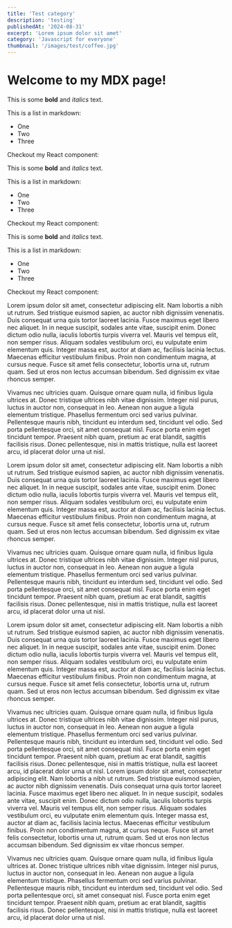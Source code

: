 ```yaml
---
title: 'Test category'
description: 'testing'
publishedAt: '2024-08-31'
excerpt: 'Lorem ipsum dolor sit amet'
category: 'Javascript for everyone'
thumbnail: '/images/test/coffee.jpg'
---
```


# Welcome to my MDX page!

This is some **bold** and _italics_ text.

This is a list in markdown:

- One
- Two
- Three

Checkout my React component:

This is some **bold** and _italics_ text.

This is a list in markdown:

- One
- Two
- Three

Checkout my React component:

This is some **bold** and _italics_ text.

This is a list in markdown:

- One
- Two
- Three

Checkout my React component:

Lorem ipsum dolor sit amet, consectetur adipiscing elit. Nam lobortis a nibh ut rutrum. Sed tristique euismod sapien, ac auctor nibh dignissim venenatis. Duis consequat urna quis tortor laoreet lacinia. Fusce maximus eget libero nec aliquet. In in neque suscipit, sodales ante vitae, suscipit enim. Donec dictum odio nulla, iaculis lobortis turpis viverra vel. Mauris vel tempus elit, non semper risus. Aliquam sodales vestibulum orci, eu vulputate enim elementum quis. Integer massa est, auctor at diam ac, facilisis lacinia lectus. Maecenas efficitur vestibulum finibus. Proin non condimentum magna, at cursus neque. Fusce sit amet felis consectetur, lobortis urna ut, rutrum quam. Sed ut eros non lectus accumsan bibendum. Sed dignissim ex vitae rhoncus semper.

Vivamus nec ultricies quam. Quisque ornare quam nulla, id finibus ligula ultrices at. Donec tristique ultrices nibh vitae dignissim. Integer nisl purus, luctus in auctor non, consequat in leo. Aenean non augue a ligula elementum tristique. Phasellus fermentum orci sed varius pulvinar. Pellentesque mauris nibh, tincidunt eu interdum sed, tincidunt vel odio. Sed porta pellentesque orci, sit amet consequat nisl. Fusce porta enim eget tincidunt tempor. Praesent nibh quam, pretium ac erat blandit, sagittis facilisis risus. Donec pellentesque, nisi in mattis tristique, nulla est laoreet arcu, id placerat dolor urna ut nisl.

Lorem ipsum dolor sit amet, consectetur adipiscing elit. Nam lobortis a nibh ut rutrum. Sed tristique euismod sapien, ac auctor nibh dignissim venenatis. Duis consequat urna quis tortor laoreet lacinia. Fusce maximus eget libero nec aliquet. In in neque suscipit, sodales ante vitae, suscipit enim. Donec dictum odio nulla, iaculis lobortis turpis viverra vel. Mauris vel tempus elit, non semper risus. Aliquam sodales vestibulum orci, eu vulputate enim elementum quis. Integer massa est, auctor at diam ac, facilisis lacinia lectus. Maecenas efficitur vestibulum finibus. Proin non condimentum magna, at cursus neque. Fusce sit amet felis consectetur, lobortis urna ut, rutrum quam. Sed ut eros non lectus accumsan bibendum. Sed dignissim ex vitae rhoncus semper.

Vivamus nec ultricies quam. Quisque ornare quam nulla, id finibus ligula ultrices at. Donec tristique ultrices nibh vitae dignissim. Integer nisl purus, luctus in auctor non, consequat in leo. Aenean non augue a ligula elementum tristique. Phasellus fermentum orci sed varius pulvinar. Pellentesque mauris nibh, tincidunt eu interdum sed, tincidunt vel odio. Sed porta pellentesque orci, sit amet consequat nisl. Fusce porta enim eget tincidunt tempor. Praesent nibh quam, pretium ac erat blandit, sagittis facilisis risus. Donec pellentesque, nisi in mattis tristique, nulla est laoreet arcu, id placerat dolor urna ut nisl.

Lorem ipsum dolor sit amet, consectetur adipiscing elit. Nam lobortis a nibh ut rutrum. Sed tristique euismod sapien, ac auctor nibh dignissim venenatis. Duis consequat urna quis tortor laoreet lacinia. Fusce maximus eget libero nec aliquet. In in neque suscipit, sodales ante vitae, suscipit enim. Donec dictum odio nulla, iaculis lobortis turpis viverra vel. Mauris vel tempus elit, non semper risus. Aliquam sodales vestibulum orci, eu vulputate enim elementum quis. Integer massa est, auctor at diam ac, facilisis lacinia lectus. Maecenas efficitur vestibulum finibus. Proin non condimentum magna, at cursus neque. Fusce sit amet felis consectetur, lobortis urna ut, rutrum quam. Sed ut eros non lectus accumsan bibendum. Sed dignissim ex vitae rhoncus semper.

Vivamus nec ultricies quam. Quisque ornare quam nulla, id finibus ligula ultrices at. Donec tristique ultrices nibh vitae dignissim. Integer nisl purus, luctus in auctor non, consequat in leo. Aenean non augue a ligula elementum tristique. Phasellus fermentum orci sed varius pulvinar. Pellentesque mauris nibh, tincidunt eu interdum sed, tincidunt vel odio. Sed porta pellentesque orci, sit amet consequat nisl. Fusce porta enim eget tincidunt tempor. Praesent nibh quam, pretium ac erat blandit, sagittis facilisis risus. Donec pellentesque, nisi in mattis tristique, nulla est laoreet arcu, id placerat dolor urna ut nisl.
Lorem ipsum dolor sit amet, consectetur adipiscing elit. Nam lobortis a nibh ut rutrum. Sed tristique euismod sapien, ac auctor nibh dignissim venenatis. Duis consequat urna quis tortor laoreet lacinia. Fusce maximus eget libero nec aliquet. In in neque suscipit, sodales ante vitae, suscipit enim. Donec dictum odio nulla, iaculis lobortis turpis viverra vel. Mauris vel tempus elit, non semper risus. Aliquam sodales vestibulum orci, eu vulputate enim elementum quis. Integer massa est, auctor at diam ac, facilisis lacinia lectus. Maecenas efficitur vestibulum finibus. Proin non condimentum magna, at cursus neque. Fusce sit amet felis consectetur, lobortis urna ut, rutrum quam. Sed ut eros non lectus accumsan bibendum. Sed dignissim ex vitae rhoncus semper.

Vivamus nec ultricies quam. Quisque ornare quam nulla, id finibus ligula ultrices at. Donec tristique ultrices nibh vitae dignissim. Integer nisl purus, luctus in auctor non, consequat in leo. Aenean non augue a ligula elementum tristique. Phasellus fermentum orci sed varius pulvinar. Pellentesque mauris nibh, tincidunt eu interdum sed, tincidunt vel odio. Sed porta pellentesque orci, sit amet consequat nisl. Fusce porta enim eget tincidunt tempor. Praesent nibh quam, pretium ac erat blandit, sagittis facilisis risus. Donec pellentesque, nisi in mattis tristique, nulla est laoreet arcu, id placerat dolor urna ut nisl.
